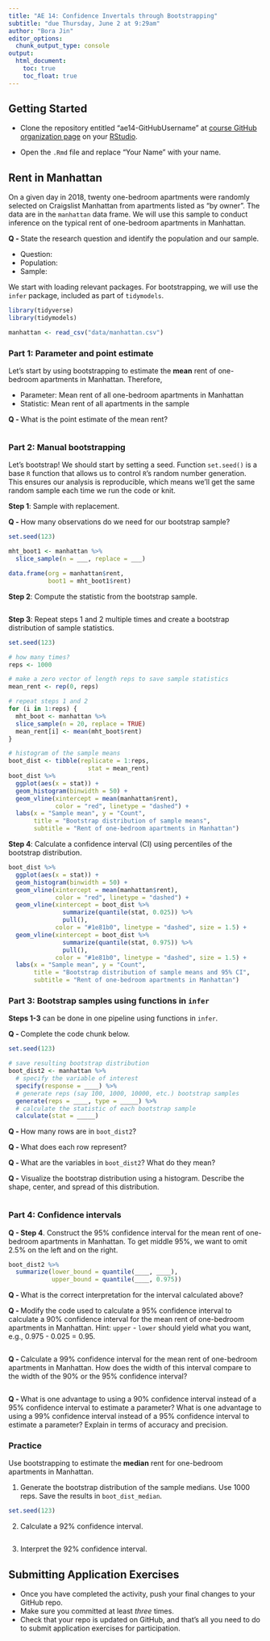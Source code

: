 ```yaml
---
title: "AE 14: Confidence Invertals through Bootstrapping"
subtitle: "due Thursday, June 2 at 9:29am"
author: "Bora Jin"
editor_options:
  chunk_output_type: console
output: 
  html_document: 
    toc: true
    toc_float: true
---
```


## Getting Started 

- Clone the repository entitled "ae14-GitHubUsername" at [course GitHub organization page](https://github.com/sta199-summer22) on your [RStudio](https://vm-manage.oit.duke.edu/containers).

- Open the `.Rmd` file and replace "Your Name" with your name. 

## Rent in Manhattan 

On a given day in 2018, twenty one-bedroom apartments were randomly selected on Craigslist Manhattan from apartments listed as "by owner". The data are in the `manhattan` data frame. We will use this sample to conduct inference on the typical rent of one-bedroom apartments in Manhattan. 

**Q - ** State the research question and identify the population and our sample.

- Question: 
- Population: 
- Sample: 

We start with loading relevant packages. For bootstrapping, we will use the `infer` package, included as part of `tidymodels`.  

```r
library(tidyverse)
library(tidymodels)
```

```r
manhattan <- read_csv("data/manhattan.csv")
```

### Part 1: Parameter and point estimate

Let's start by using bootstrapping to estimate the **mean** rent of 
one-bedroom apartments in Manhattan. Therefore, 

- Parameter: Mean rent of all one-bedroom apartments in Manhattan 
- Statistic: Mean rent of all apartments in the sample 

**Q - ** What is the point estimate of the mean rent?

```r

```

### Part 2: Manual bootstrapping

Let's bootstrap! We should start by setting a seed. Function `set.seed()` is a 
base `R` function that allows us to control `R`'s random number generation. 
This ensures our analysis is reproducible, which means we'll get the same random sample 
each time we run the code or knit.

**Step 1**: Sample with replacement.

**Q - ** How many observations do we need for our bootstrap sample?

```r
set.seed(123)

mht_boot1 <- manhattan %>% 
  slice_sample(n = ___, replace = ___)

data.frame(org = manhattan$rent, 
           boot1 = mht_boot1$rent)
```

**Step 2**: Compute the statistic from the bootstrap sample.

```r

```

**Step 3**: Repeat steps 1 and 2 multiple times and create a bootstrap distribution of sample statistics.

```r
set.seed(123)

# how many times? 
reps <- 1000

# make a zero vector of length reps to save sample statistics 
mean_rent <- rep(0, reps)

# repeat steps 1 and 2
for (i in 1:reps) {
  mht_boot <- manhattan %>% 
  slice_sample(n = 20, replace = TRUE)
  mean_rent[i] <- mean(mht_boot$rent)
}

# histogram of the sample means 
boot_dist <- tibble(replicate = 1:reps, 
                      stat = mean_rent)
boot_dist %>% 
  ggplot(aes(x = stat)) + 
  geom_histogram(binwidth = 50) + 
  geom_vline(xintercept = mean(manhattan$rent), 
             color = "red", linetype = "dashed") +
  labs(x = "Sample mean", y = "Count", 
       title = "Bootstrap distribution of sample means", 
       subtitle = "Rent of one-bedroom apartments in Manhattan")
```

**Step 4**: Calculate a confidence interval (CI) using percentiles of the bootstrap distribution.

```r
boot_dist %>% 
  ggplot(aes(x = stat)) + 
  geom_histogram(binwidth = 50) + 
  geom_vline(xintercept = mean(manhattan$rent), 
             color = "red", linetype = "dashed") +
  geom_vline(xintercept = boot_dist %>% 
               summarize(quantile(stat, 0.025)) %>% 
               pull(), 
             color = "#1e81b0", linetype = "dashed", size = 1.5) + 
  geom_vline(xintercept = boot_dist %>% 
               summarize(quantile(stat, 0.975)) %>% 
               pull(), 
             color = "#1e81b0", linetype = "dashed", size = 1.5) + 
  labs(x = "Sample mean", y = "Count", 
       title = "Bootstrap distribution of sample means and 95% CI", 
       subtitle = "Rent of one-bedroom apartments in Manhattan")
```


### Part 3: Bootstrap samples using functions in `infer`

**Steps 1-3** can be done in one pipeline using functions in `infer`. 

**Q - ** Complete the code chunk below.

```r
set.seed(123)

# save resulting bootstrap distribution
boot_dist2 <- manhattan %>%
  # specify the variable of interest
  specify(response = ____) %>%
  # generate reps (say 100, 1000, 10000, etc.) bootstrap samples
  generate(reps = ____, type = _____) %>%
  # calculate the statistic of each bootstrap sample
  calculate(stat = _____)
```

**Q - ** How many rows are in `boot_dist2`? 

**Q - ** What does each row represent? 

**Q - ** What are the variables in `boot_dist2`? What do they mean?

**Q -** Visualize the bootstrap distribution using a histogram. Describe the shape, center, and spread of this distribution.

```r

```

### Part 4: Confidence intervals

**Q - Step 4**. Construct the 95% confidence interval for the mean rent of one-bedroom apartments in Manhattan. To get middle 95%, we want to omit 2.5% on the left and on the right.

```r
boot_dist2 %>% 
  summarize(lower_bound = quantile(____, ____), 
            upper_bound = quantile(____, 0.975)) 
```

**Q - ** What is the correct interpretation for the interval calculated above? 

**Q - ** Modify the code used to calculate a 95% confidence interval to calculate a 90% confidence interval for the mean rent of one-bedroom apartments in Manhattan. Hint: `upper` - `lower` should yield what you want, e.g., 0.975 - 0.025 = 0.95. 

```r

```

**Q - ** Calculate a 99% confidence interval for the mean rent of one-bedroom apartments in Manhattan. How does the width of this interval compare to the width of the 90% or the 95% confidence interval?

```r

```

**Q - ** What is one advantage to using a 90% confidence interval instead of a 95% confidence interval to estimate a parameter? What is one advantage to using a 99% confidence interval instead of a 95% confidence interval to estimate a parameter? 
Explain in terms of accuracy and precision. 


### Practice

Use bootstrapping to estimate the **median** rent for one-bedroom apartments in Manhattan.

(1) Generate the bootstrap distribution of the sample medians. Use 1000 reps. Save the results in `boot_dist_median`.

```r
set.seed(123)

```

(2) Calculate a 92% confidence interval. 

```r

```

(3) Interpret the 92% confidence interval. 

## Submitting Application Exercises

- Once you have completed the activity, push your final changes to your GitHub repo. 
- Make sure you committed at least *three* times. 
- Check that your repo is updated on GitHub, and that’s all you need to do to submit application exercises for participation.

